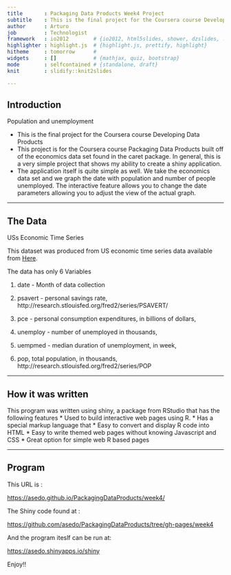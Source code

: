 ```yaml
---
title       : Packaging Data Products Week4 Project
subtitle    : This is the final project for the Coursera course Developing Data Products
author      : Arturo
job         : Technologist
framework   : io2012        # {io2012, html5slides, shower, dzslides, ...}
highlighter : highlight.js  # {highlight.js, prettify, highlight}
hitheme     : tomorrow      # 
widgets     : []            # {mathjax, quiz, bootstrap}
mode        : selfcontained # {standalone, draft}
knit        : slidify::knit2slides

---
```



## Introduction
Population and unemployment 

- This is the final project for the Coursera course Developing Data Products
- This project is for the Coursera course Packaging Data Products built off of the economics data set found in the caret package.
In general, this is a very simple project that shows my ability to create a shiny application.
- The application itself is quite simple as well. We take the economics data set and we graph the date with population and number of people unemployed. The interactive feature allows you to change the date parameters allowing you to adjust the view of the actual graph.

---

## The Data

USs Economic Time Series

This dataset was produced from US economic time series data available from [Here](http://research.stlouisfed.org/fred2). 

The data has only 6 Variables

1. date - Month of data collection

2. psavert - personal savings rate, http://research.stlouisfed.org/fred2/series/PSAVERT/

3. pce - personal consumption expenditures, in billions of dollars, 

4. unemploy - number of unemployed in thousands, 

5. uempmed - median duration of unemployment, in week, 

6. pop, total population, in thousands, http://research.stlouisfed.org/fred2/series/POP

---

## How it was written
This program was written using shiny, a package from RStudio that has the following features 
 * Used to build interactive web pages using R. 
 * Has a special markup language that 
 * Easy to convert and display R code into HTML
 * Easy to write themed web pages without knowing Javascript and CSS
 * Great option for simple web R based pages
 

---

## Program
This URL is :

[https://asedo.github.io/PackagingDataProducts/week4/](https://asedo.github.io/PackagingDataProducts/week4/)

The Shiny code found at :

[https://github.com/asedo/PackagingDataProducts/tree/gh-pages/week4](https://github.com/asedo/PackagingDataProducts/tree/gh-pages/week4)

And the program iteslf can be run at: 

[https://asedo.shinyapps.io/shiny](https://asedo.shinyapps.io/shiny/)

Enjoy!!





